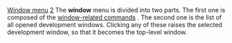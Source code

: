 [[Property:title|Window menu]]
[[Property:weight|2]]
The '''window''' menu is divided into two parts. The first one is composed of the [[Window related commands|window-related commands]] . The second one is the list of all opened development windows. Clicking any of these raises the selected development window, so that it becomes the top-level window. 




